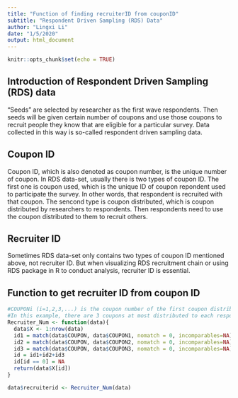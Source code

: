 ```yaml
---
title: "Function of finding recruiterID from couponID"
subtitle: "Respondent Driven Sampling (RDS) Data"
author: "Lingxi Li"
date: "1/5/2020"
output: html_document
---
```


```r
knitr::opts_chunk$set(echo = TRUE)
```

## Introduction of Respondent Driven Sampling (RDS) data
"Seeds" are selected by researcher as the first wave respondents. Then seeds will be given certain number of coupons and use those coupons to recruit people they know that are eligible for a particular survey. Data collected in this way is so-called respondent driven sampling data.

## Coupon ID
Coupon ID, which is also denoted as coupon number, is the unique number of coupon.
In RDS data-set, usually there is two types of coupon ID. The first one is coupon used, which is the unique ID of coupon repondent used to participate the survey. In other words, that respondent is recruited with that coupon. The sencond type is coupon distributed, which is coupon distributed by researchers to respondents. Then respondents need to use the coupon distributed to them to recruit others.

## Recruiter ID
Sometimes RDS data-set only contains two types of coupon ID mentioned above, not recruiter ID. But when visualizing RDS recruitment chain or using RDS package in R to conduct analysis, recruiter ID is essential.

## Function to get recruiter ID from coupon ID
```r
#COUPONi (i=1,2,3,...) is the coupon number of the first coupon distributed to that respondent
#In this example, there are 3 coupons at most distributed to each respondent
Recruiter_Num <- function(data){
  data$X <- 1:nrow(data)
  id1 = match(data$COUPON, data$COUPON1, nomatch = 0, incomparables=NA)
  id2 = match(data$COUPON, data$COUPON2, nomatch = 0, incomparables=NA)
  id3 = match(data$COUPON, data$COUPON3, nomatch = 0, incomparables=NA)
  id = id1+id2+id3
  id[id == 0] = NA
  return(data$X[id])
}

data$recruiterid <- Recruiter_Num(data)
```


